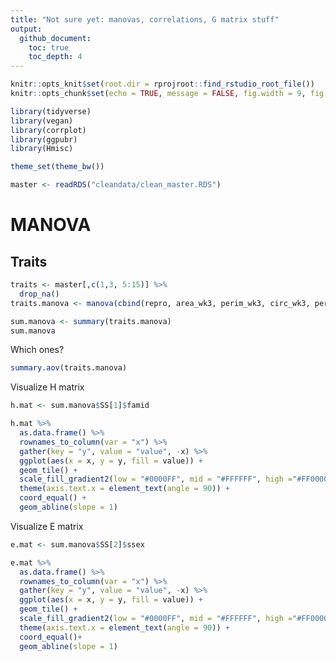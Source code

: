 ```yaml
---
title: "Not sure yet: manovas, correlations, G matrix stuff"
output: 
  github_document:
    toc: true
    toc_depth: 4
---
```


```r
knitr::opts_knit$set(root.dir = rprojroot::find_rstudio_root_file())
knitr::opts_chunk$set(echo = TRUE, message = FALSE, fig.width = 9, fig.height = 9)

```

```r
library(tidyverse)
library(vegan)
library(corrplot)
library(ggpubr)
library(Hmisc)

theme_set(theme_bw())
```

```r
master <- readRDS("cleandata/clean_master.RDS")
```

# MANOVA

## Traits

```r
traits <- master[,c(1,3, 5:15)] %>% 
  drop_na()
traits.manova <- manova(cbind(repro, area_wk3, perim_wk3, circ_wk3, perim_rate, area_rate, days21, days_gam, leaf_length, leaf_area, leaf_perim) ~ famid + ssex + famid:ssex, data = traits)

sum.manova <- summary(traits.manova)
sum.manova
```


Which ones?
```r
summary.aov(traits.manova)
```

Visualize H matrix

```r
h.mat <- sum.manova$SS[1]$famid

h.mat %>% 
  as.data.frame() %>% 
  rownames_to_column(var = "x") %>% 
  gather(key = "y", value = "value", -x) %>% 
  ggplot(aes(x = x, y = y, fill = value)) +
  geom_tile() +
  scale_fill_gradient2(low = "#0000FF", mid = "#FFFFFF", high ="#FF0000")+
  theme(axis.text.x = element_text(angle = 90)) +
  coord_equal() +
  geom_abline(slope = 1)
```


Visualize E matrix

```r
e.mat <- sum.manova$SS[2]$ssex

e.mat %>% 
  as.data.frame() %>% 
  rownames_to_column(var = "x") %>% 
  gather(key = "y", value = "value", -x) %>% 
  ggplot(aes(x = x, y = y, fill = value)) +
  geom_tile() +
  scale_fill_gradient2(low = "#0000FF", mid = "#FFFFFF", high ="#FF0000")+
  theme(axis.text.x = element_text(angle = 90)) +
  coord_equal()+
  geom_abline(slope = 1)
```
